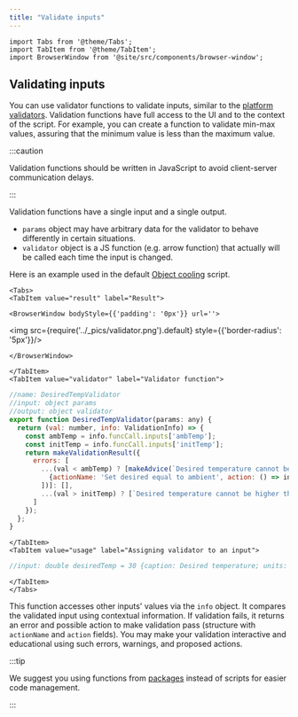 ```yaml
---
title: "Validate inputs"
---
```


```mdx-code-block
import Tabs from '@theme/Tabs';
import TabItem from '@theme/TabItem';
import BrowserWindow from '@site/src/components/browser-window';
```

## Validating inputs

You can use validator functions to validate inputs, similar to the
[platform validators](/help/datagrok/concepts/functions/func-params-annotation#validation).
Validation functions have full access to the
UI and to the context of the script. For example, you can create a function to validate min-max values,
assuring that the minimum value is less than the maximum value.

:::caution

Validation functions should be written in JavaScript to avoid client-server communication delays.

:::

Validation functions have a single input and a single output.

- `params` object may have arbitrary data for the validator to behave differently in certain situations.
- `validator` object is a JS function (e.g. arrow function) that actually will be called each time the input is changed.

Here is an example used in the default [Object cooling](https://public.datagrok.ai/scripts?q=object+cooling) script.  

```mdx-code-block
<Tabs>
<TabItem value="result" label="Result">
```

```mdx-code-block
<BrowserWindow bodyStyle={{'padding': '0px'}} url=''>
```

<img src={require('../_pics/validator.png').default} style={{'border-radius': '5px'}}/>

```mdx-code-block
</BrowserWindow>
```

```mdx-code-block
</TabItem>
<TabItem value="validator" label="Validator function">
```

```javascript title="package.ts"
//name: DesiredTempValidator
//input: object params
//output: object validator
export function DesiredTempValidator(params: any) {
  return (val: number, info: ValidationInfo) => {
    const ambTemp = info.funcCall.inputs['ambTemp'];
    const initTemp = info.funcCall.inputs['initTemp'];
    return makeValidationResult({
      errors: [
        ...(val < ambTemp) ? [makeAdvice(`Desired temperature cannot be less than ambient temperature (${ambTemp}). \n`, [
          {actionName: 'Set desired equal to ambient', action: () => info.funcCall.inputs['desiredTemp'] = ambTemp }
        ])]: [],
        ...(val > initTemp) ? [`Desired temperature cannot be higher than initial temperature (${initTemp})`]: [],
      ]
    });
  };
}
```

```mdx-code-block
</TabItem>
<TabItem value="usage" label="Assigning validator to an input">
```

```javascript title="Your script header"
//input: double desiredTemp = 30 {caption: Desired temperature; units: C; category: Environment; validator: Compute:DesiredTempValidator; }
```

```mdx-code-block
</TabItem>
</Tabs>
```

This function accesses other inputs' values via the `info` object.
It compares the validated input using contextual information.
If validation fails, it returns an error and possible action to make validation pass
(structure with `actionName` and `action` fields). You may make your validation interactive
and educational using such errors, warnings, and proposed actions.

:::tip

We suggest you using functions from
[packages](../../../develop/develop.md#packages)
instead of scripts for easier code management.

:::